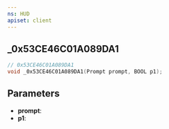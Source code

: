 ```yaml
---
ns: HUD
apiset: client
---
```

## _0x53CE46C01A089DA1

```c
// 0x53CE46C01A089DA1
void _0x53CE46C01A089DA1(Prompt prompt, BOOL p1);
```


## Parameters
* **prompt**:
* **p1**: